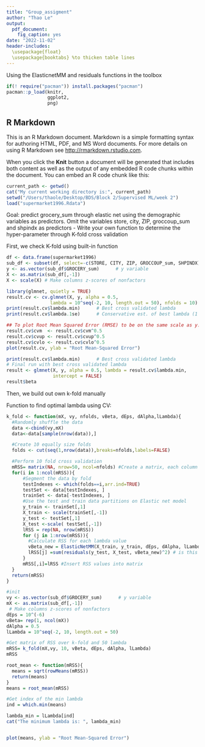 ```yaml
---
title: "Group_assigment"
author: "Thao Le"
output:
  pdf_document:
    fig_caption: yes
date: "2022-11-02"
header-includes:
  \usepackage{float}
  \usepackage{booktabs} %to thicken table lines
---
```


Using the ElasticnetMM and residuals functions in the toolbox
```r
if(! require("pacman")) install.packages("pacman")
pacman::p_load(knitr,
               ggplot2,
               png)
```

## R Markdown

This is an R Markdown document. Markdown is a simple formatting syntax for authoring HTML, PDF, and MS Word documents. For more details on using R Markdown see <http://rmarkdown.rstudio.com>.

When you click the **Knit** button a document will be generated that includes both content as well as the output of any embedded R code chunks within the document. You can embed an R code chunk like this:


```r
current_path <- getwd()
cat("My current working directory is:", current_path)
setwd("/Users/thaole/Desktop/BDS/Block 2/Supervised ML/week 2")
load("supermarket1996.Rdata")
```

Goal: predict grocery_sum through elastic net using the demographic variables as predictors. Omit the variables store, city, ZIP, groccoup_sum and shpindx as predictors
- Write your own function to determine the hyper-parameter through K-fold cross validation

First, we check K-fold using built-in function
```r
df <- data.frame(supermarket1996)
sub_df <- subset(df, select=-c(STORE, CITY, ZIP, GROCCOUP_sum, SHPINDX))
y <- as.vector(sub_df$GROCERY_sum)      # y variable
X <- as.matrix(sub_df[,-1])
X <- scale(X) # Make columns z-scores of nonfactors

library(glmnet, quietly = TRUE)
result.cv <- cv.glmnet(X, y, alpha = 0.5, 
                lambda = 10^seq(-2, 10, length.out = 50), nfolds = 10)  
print(result.cv$lambda.min)      # Best cross validated lambda
print(result.cv$lambda.1se)      # Conservative est. of best lambda (1 stdev)

## To plot Root Mean Squared Error (RMSE) to be on the same scale as y:
result.cv$cvm  <- result.cv$cvm^0.5
result.cv$cvup <- result.cv$cvup^0.5
result.cv$cvlo <- result.cv$cvlo^0.5
plot(result.cv, ylab = "Root Mean-Squared Error") 

print(result.cv$lambda.min)      # Best cross validated lambda
# Final run with best cross validated lambda
result <- glmnet(X, y, alpha = 0.5, lambda = result.cv$lambda.min,
                 intercept = FALSE)  
result$beta


```

Then, we build out own k-fold manually

Function to find optimal lambda using CV:
```r

k_fold <- function(mX, vy, nfolds, vBeta, dEps, dAlpha,lLambda){
  #Randomly shuffle the data
  data <-cbind(vy,mX)
  data<-data[sample(nrow(data)),]

  #Create 10 equally size folds
  folds <- cut(seq(1,nrow(data)),breaks=nfolds,labels=FALSE)

  #Perform 10 fold cross validation
  mRSS= matrix(NA, nrow=50, ncol=nfolds) #Create a matrix, each column is the RSS for each test set of the folds
  for(i in 1:ncol(mRSS)){
      #Segment the data by fold 
      testIndexes <- which(folds==i,arr.ind=TRUE)
      testSet <- data[testIndexes, ]
      trainSet <- data[-testIndexes, ]
      #Use the test and train data partitions on Elastic net model
      y_train <- trainSet[,1]
      X_train <- scale(trainSet[,-1])
      y_test <- testSet[,1]
      X_test <-scale( testSet[,-1])
      lRSS = rep(NA, nrow(mRSS))
      for (j in 1:nrow(mRSS)){
        #Calculate RSS for each lambda value
        vBeta_new = ElasticNetMM(X_train, y_train, dEps, dAlpha, lLambda[j]) 
        lRSS[j] =sum(residuals(y_test, X_test, vBeta_new)^2) # is this fine?
      }
      mRSS[,i]=lRSS #Insert RSS values into matrix
  }
  return(mRSS)
}
```

```r

#init
vy <- as.vector(sub_df$GROCERY_sum)      # y variable
mX <- as.matrix(sub_df[,-1])
 # Make columns z-scores of nonfactors
dEps = 10^(-6)
vBeta= rep(1, ncol(mX))
dAlpha = 0.5
lLambda = 10^seq(-2, 10, length.out = 50)

#Get matrix of RSS over k-fold and 50 lambda
mRSS= k_fold(mX,vy, 10, vBeta, dEps, dAlpha, lLambda)
mRSS

root_mean <- function(mRSS){
  means = sqrt(rowMeans(mRSS))
  return(means)
}
means = root_mean(mRSS)

#Get index of the min lambda
ind = which.min(means)

lambda_min = lLambda[ind]
cat("The minimum lambda is: ", lambda_min)


plot(means, ylab = "Root Mean-Squared Error")
```

